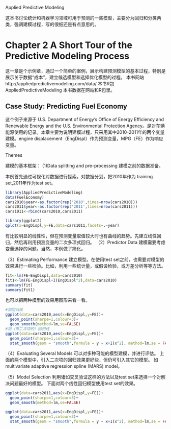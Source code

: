 Applied Predictive Modeling

这本书讨论统计和机器学习领域可用于预测的一些模型，主要分为回归和分类两类，强调建模过程，写的很细还是有点意思的。



Chapter 2 A Short Tour of the Predictive Modeling Process
========================================================


这一章是个示例章，通过一个简单的案例，展示构建预测模型的基本过程，特别是展示关于数据“成本”，建立候选模型和选择优化模型的过程。
本书网站http://appliedpredictivemodeling.com/data/
本书R包AppliedPredictiveModeling
本书数据在网站和R包里。
 
Case Study: Predicting Fuel Economy
------------------------------------------------------------
这个例子来源于 U.S. Department of Energy’s Office of Energy Efficiency and Renewable Energy and the U.S. Environmental Protection Agency。是对车辆能源使用的记录。本章主要为说明建模过程，只采用其中2010-2011年的两个变量建模。engine displacement（EngDispl）作为预测变量，MPG（FE）作为响应变量。

Themes

建模的基本框架：
(1)Data splitting and pre-processing
建模之前的数据准备。

本例首先通过可视化对数据进行探索。对数据分划，把2010年作为 training set,2011年作为test set。
```{r}
library(AppliedPredictiveModeling)
data(FuelEconomy)
cars2010$year<-as.factor(rep('2010',times=nrow(cars2010)))
cars2011$year<-as.factor(rep('2011',times=nrow(cars2011)))
cars1011<-rbind(cars2010,cars2011)
```

```{r fig.width=7, fig.height=6}
library(ggplot2)
qplot(x=EngDispl,y=FE,data=cars1011,facets=.~year)
```
有比较明显的线性性，但在预测变量取值较大时也有曲线的趋势。先建立线性回归，然后再利用预测变量的二次多项式回归。
（2）Predictor Data
建模需要考虑变量选择的问题。当然，本例做了简化。

（3）Estimating Performance
建立模型。在使用test set之前，也需要对模型的效果进行一些检验。比如，利用一些统计量，或假设检验，或方差分析等等方法。

```{r}
fit<-lm(FE~EngDispl,data=cars2010)
fit1<-lm(FE~EngDispl+I(EngDispl^2),data=cars2010)
summary(fit)
summary(fit1)
```
也可以把两种模型的效果用图形来看一看。

```{r fig.width=7, fig.height=6}
#加回归线
ggplot(data=cars2010,aes(x=EngDispl,y=FE))+
  geom_point(sharpe=1,colour=3)+
  geom_smooth(method=lm,se=FALSE)
#加（带二次项的）回归线
ggplot(data=cars2010,aes(x=EngDispl,y=FE))+
  geom_point(sharpe=1,colour=3)+
  stat_smooth(geom = "smooth",formula = y ~ x+I(x^2), method=lm,se = FALSE)
```
（4）Evaluating Several Models
可以对多种可能的模型建模，并进行评估。
上面的两个模型中，引入二次项的回归效果更好些，但仍可引入其它的模型。
如multivariate adaptive regression spline (MARS) model。



（5）Model Selection
利用诸如交叉验证这样的方法以及test set来选择一个对解决问题最好的模型。
下面对两个线性回归模型使用test set的效果。

```{r fig.width=7, fig.height=6}

ggplot(data=cars2011,aes(x=EngDispl,y=FE))+
  geom_point(sharpe=1,colour=3)+
  geom_smooth(method=lm,se=FALSE)

ggplot(data=cars2011,aes(x=EngDispl,y=FE))+
  geom_point(sharpe=1,colour=3)+
  stat_smooth(geom = "smooth",formula = y ~ x+I(x^2), method=lm,se = FALSE)
```
